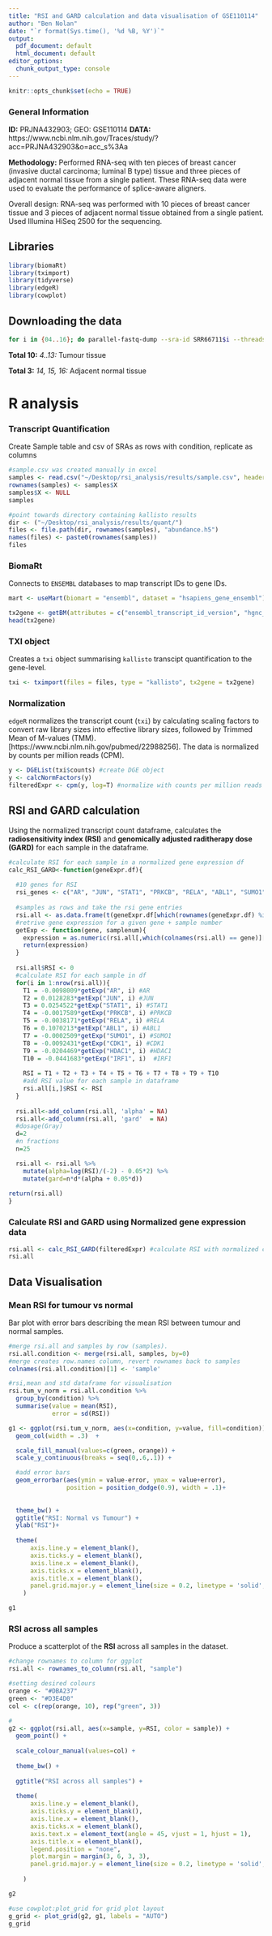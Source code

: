 ```yaml
---
title: "RSI and GARD calculation and data visualisation of GSE110114"
author: "Ben Nolan"
date: "`r format(Sys.time(), '%d %B, %Y')`"
output:
  pdf_document: default
  html_document: default
editor_options: 
  chunk_output_type: console
---
```


```r
knitr::opts_chunk$set(echo = TRUE)
```

### General Information

**ID:** PRJNA432903; GEO: GSE110114
**DATA:** https://www.ncbi.nlm.nih.gov/Traces/study/?acc=PRJNA432903&o=acc_s%3Aa

**Methodology:** Performed RNA-seq with ten pieces of breast cancer (invasive ductal carcinoma; luminal B type) tissue and three pieces of adjacent normal tissue from a single patient. These RNA-seq data were used to evaluate the performance of splice-aware aligners. 

Overall design: RNA-seq was performed with 10 pieces of breast cancer tissue and 3 pieces of adjacent normal tissue obtained from a single patient. Used Illumina HiSeq 2500 for the sequencing.

## Libraries

```R
library(biomaRt)
library(tximport)
library(tidyverse)
library(edgeR)
library(cowplot)
```


## Downloading the data

```bash
for i in {04..16}; do parallel-fastq-dump --sra-id SRR66711$i --threads 4 --outdir luminal_singlepatient/ --split-files --gzip; done
```

**Total 10:** *4..13:* Tumour tissue

**Total 3:** *14, 15, 16:* Adjacent normal tissue

# R analysis

### Transcript Quantification

Create Sample table and csv of SRAs as rows with condition, replicate as columns

```r
#sample.csv was created manually in excel
samples <- read.csv("~/Desktop/rsi_analysis/results/sample.csv", header=T, stringsAsFactors = T)
rownames(samples) <- samples$X
samples$X <- NULL
samples
```


```r
#point towards directory containing kallisto results
dir <- ("~/Desktop/rsi_analysis/results/quant/")
files <- file.path(dir, rownames(samples), "abundance.h5") 
names(files) <- paste0(rownames(samples)) 
files
```


### BiomaRt
Connects to `ENSEMBL` databases to map transcript IDs to gene IDs.

```R
mart <- useMart(biomart = "ensembl", dataset = "hsapiens_gene_ensembl")
```

```R
tx2gene <- getBM(attributes = c("ensembl_transcript_id_version", "hgnc_symbol"), mart = mart, useCache = FALSE)
head(tx2gene)
```

### TXI object
Creates a `txi` object summarising `kallisto` transcipt quantification to the gene-level.
```R
txi <- tximport(files = files, type = "kallisto", tx2gene = tx2gene)
```

### Normalization

`edgeR` normalizes the transcript count (`txi`) by calculating scaling factors to convert raw library sizes into effective library sizes, followed by Trimmed Mean of M-values (TMM). [https://www.ncbi.nlm.nih.gov/pubmed/22988256]. The data is normalized by counts per million reads (CPM).

```r
y <- DGEList(txi$counts) #create DGE object
y <- calcNormFactors(y) 
filteredExpr <- cpm(y, log=T) #normalize with counts per million reads
```


## RSI and GARD calculation

Using the normalized transcript count dataframe, calculates the **radiosensitivity index (RSI)** and **genomically adjusted raditherapy dose (GARD)** for each sample in the dataframe.

```r
#calculate RSI for each sample in a normalized gene expression df
calc_RSI_GARD<-function(geneExpr.df){
  
  #10 genes for RSI
  rsi_genes <- c("AR", "JUN", "STAT1", "PRKCB", "RELA", "ABL1", "SUMO1", "CDK1", "HDAC1", "IRF1")
  
  #samples as rows and take the rsi gene entries
  rsi.all <- as.data.frame(t(geneExpr.df[which(rownames(geneExpr.df) %in% rsi_genes),]))
  #retrive gene expression for a given gene + sample number
  getExp <- function(gene, samplenum){
    expression = as.numeric(rsi.all[,which(colnames(rsi.all) == gene)][samplenum])
    return(expression)
  }
  
  rsi.all$RSI <- 0
  #calculate RSI for each sample in df 
  for(i in 1:nrow(rsi.all)){
    T1 = -0.0098009*getExp("AR", i) #AR
    T2 = 0.0128283*getExp("JUN", i) #JUN
    T3 = 0.0254522*getExp("STAT1", i) #STAT1
    T4 = -0.0017589*getExp("PRKCB", i) #PRKCB
    T5 = -0.0038171*getExp("RELA", i) #RELA
    T6 = 0.1070213*getExp("ABL1", i) #ABL1
    T7 = -0.0002509*getExp("SUMO1", i) #SUMO1
    T8 = -0.0092431*getExp("CDK1", i) #CDK1
    T9 = -0.0204469*getExp("HDAC1", i) #HDAC1
    T10 = -0.0441683*getExp("IRF1", i)  #IRF1
    
    RSI = T1 + T2 + T3 + T4 + T5 + T6 + T7 + T8 + T9 + T10
    #add RSI value for each sample in dataframe
    rsi.all[i,]$RSI <- RSI
  }
  
  rsi.all<-add_column(rsi.all, 'alpha' = NA)
  rsi.all<-add_column(rsi.all, 'gard'  = NA)
  #dosage(Gray)
  d=2
  #n fractions
  n=25

  rsi.all <- rsi.all %>%
    mutate(alpha=log(RSI)/(-2) - 0.05*2) %>%
    mutate(gard=n*d*(alpha + 0.05*d))
  
return(rsi.all)
}

```

### Calculate RSI and GARD using Normalized gene expression data

```r
rsi.all <- calc_RSI_GARD(filteredExpr) #calculate RSI with normalized counts
rsi.all
```

## Data Visualisation

### Mean RSI for tumour vs normal

Bar plot with error bars describing the mean RSI between tumour and normal samples.

```r
#merge rsi.all and samples by row (samples).
rsi.all.condition <- merge(rsi.all, samples, by=0)
#merge creates row.names column, revert rownames back to samples
colnames(rsi.all.condition)[1] <- 'sample'
```


```r
#rsi,mean and std dataframe for visualisation
rsi.tum_v_norm = rsi.all.condition %>%
  group_by(condition) %>%
  summarise(value = mean(RSI),
            error = sd(RSI))
```


```r
g1 <- ggplot(rsi.tum_v_norm, aes(x=condition, y=value, fill=condition)) +
  geom_col(width = .3)  +

  scale_fill_manual(values=c(green, orange)) +
  scale_y_continuous(breaks = seq(0,.6,.1)) +

  #add error bars 
  geom_errorbar(aes(ymin = value-error, ymax = value+error), 
                position = position_dodge(0.9), width = .1)+
  
  
  theme_bw() +
  ggtitle("RSI: Normal vs Tumour") +
  ylab("RSI")+
  
  theme(
      axis.line.y = element_blank(),
      axis.ticks.y = element_blank(),
      axis.line.x = element_blank(),
      axis.ticks.x = element_blank(),
      axis.title.x = element_blank(),
      panel.grid.major.y = element_line(size = 0.2, linetype = 'solid',colour = "lightgrey")
    )

g1
```


### RSI across all samples

Produce a scatterplot of the **RSI** across all samples in the dataset. 

```r
#change rownames to column for ggplot
rsi.all <- rownames_to_column(rsi.all, "sample")
```

```r
#setting desired colours
orange <- "#DBA237"
green <- "#D3E4D0"
col <- c(rep(orange, 10), rep("green", 3))

#
g2 <- ggplot(rsi.all, aes(x=sample, y=RSI, color = sample)) +
  geom_point() +
  
  scale_colour_manual(values=col) +
  
  theme_bw() +
  
  ggtitle("RSI across all samples") +
  
  theme(
      axis.line.y = element_blank(),
      axis.ticks.y = element_blank(),
      axis.line.x = element_blank(),
      axis.ticks.x = element_blank(),
      axis.text.x = element_text(angle = 45, vjust = 1, hjust = 1),
      axis.title.x = element_blank(),
      legend.position = "none",
      plot.margin = margin(3, 6, 3, 3),
      panel.grid.major.y = element_line(size = 0.2, linetype = 'solid',colour = "lightgrey")
      
    )

g2
```



```r
#use cowplot:plot_grid for grid plot layout
g_grid <- plot_grid(g2, g1, labels = "AUTO")
g_grid
```


